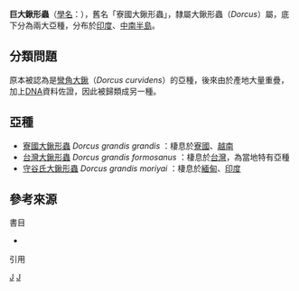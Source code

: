 {{Speciesbox
| taxon = Dorcus grandis
| binomial_authority = Didier, 1926
}}
'''巨大鍬形蟲'''（[[學名|學名]]：''{{sname|Dorcus grandis}}''），舊名「寮國大鍬形蟲」，隸屬大鍬形蟲（''Dorcus''）屬，底下分為兩大亞種，分布於[[印度|印度]]、[[中南半島|中南半島]]。

==分類問題==
原本被認為是[[彎角大鍬形蟲|彎角大鍬]]（''Dorcus  curvidens''）的亞種，後來由於產地大量重疊，加上[[DNA|DNA]]資料佐證，因此被歸類成另一種。

==亞種==
*[[寮國大鍬形蟲|寮國大鍬形蟲]] ''Dorcus grandis grandis'' {{small|Didier, 1926}}：棲息於[[寮國|寮國]]、[[越南|越南]]
*[[台灣大鍬形蟲|台灣大鍬形蟲]] ''Dorcus grandis formosanus'' {{small|Miwa, 1929}}：棲息於[[台灣|台灣]]，為當地特有亞種
*[[守谷氏大鍬形蟲|守谷氏大鍬形蟲]] ''Dorcus grandis moriyai'' {{small|Nagai, 2005}}：棲息於[[緬甸|緬甸]]、[[印度|印度]]

== 參考來源 ==
{{commonscat|Dorcus grandis}}
;書目
*{{clref|鈴木知之|2006|ref= {{cite isbn|9789866920172|ref=harv|noedit}}}}

;引用
{{reflist|1|refs= 
}}

{{taxonbar}}
[[Category:_1926年描述的昆虫|J]]
[[Category:大鍬形蟲屬|J]]